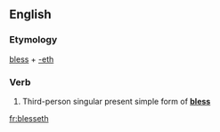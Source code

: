 ==English==

===Etymology===
[[bless]] + [[-eth]]

===Verb===
{{infl|en|verb form}}

# {{archaic}} Third-person singular present simple form of '''[[bless]]'''

[[fr:blesseth]]